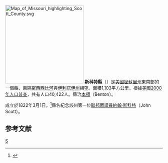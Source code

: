 {{noteTA
|T=zh-hans:斯科特县 (密苏里州);zh-hk:斯科特縣 (密蘇里州);zh-tw:斯科特郡 (密蘇里州);
}}

{{Otheruses|斯科特縣|subject=美國密蘇里州的一個縣|other=同名的縣}}
[[File:Map_of_Missouri_highlighting_Scott_County.svg|250px]]
'''斯科特縣'''（{{lang-en|Scott County}}）是[[美國|美國]][[密蘇里州|密蘇里州]]東南部的一個縣，東隔[[密西西比河|密西西比河]]與[[伊利諾伊州|伊利諾伊州]]相望。面積1,103平方公里。根據[[美國2000年人口普查|美國2000年人口普查]]，共有人口40,422人。縣治[[本頓_(密蘇里州)|本頓]]（Benton）。

成立於1822年3月1日，<ref>{{Cite web |url=http://www.rootsweb.com/%7Emissour/origins.htm |title=存档副本 |access-date=2007-01-17 |archive-url=https://web.archive.org/web/20060625235601/http://www.rootsweb.com/~missour/origins.htm |archive-date=2006-06-25 |dead-url=yes }}</ref>縣名紀念該州第一位[[美國眾議院|聯邦眾議員]][[約翰·斯科特|約翰·斯科特]]（John Scott）。

==参考文献==
<div class="references-small">
<references />
</div>
[[Category:密蘇里州行政區劃|S]]